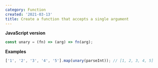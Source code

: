 ```yaml
---
category: Function
created: '2021-03-13'
title: Create a function that accepts a single argument
---
```


**JavaScript version**

```js unary.js
const unary = (fn) => (arg) => fn(arg);
```

**Examples**

```js examples.js
['1', '2', '3', '4', '5'].map(unary(parseInt)); // [1, 2, 3, 4, 5]
```

